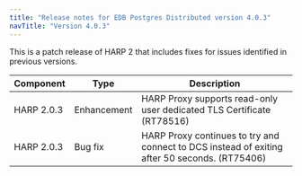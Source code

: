 ```yaml
---
title: "Release notes for EDB Postgres Distributed version 4.0.3"
navTitle: "Version 4.0.3"
---
```


This is a patch release of HARP 2 that includes fixes for issues identified
in previous versions.

| Component  | Type        | Description |
| ---------- |------------ | ----------- |
| HARP 2.0.3 | Enhancement | HARP Proxy supports read-only user dedicated TLS Certificate (RT78516) |
| HARP 2.0.3 | Bug fix     | HARP Proxy continues to try and connect to DCS instead of exiting after 50 seconds. (RT75406) |
